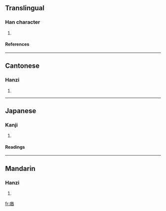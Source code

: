 ==Translingual==
===Han character===
{{Han char|rn=53|rad=广|as=07|sn=10|four=0026<sub>1</sub>|canj=戈一金田 (IMCW)}}
# {{defn|Han|sort=广07}}
====References====
{{Han ref|kx=0346.220|dkj=09338|dj=0656.160|hdz=20885.050|uh=5EAE|ud=24238|bh=D176|bd=53622}}
----
==Cantonese==
===Hanzi===
{{yue-hanzi|jyut=|y=yau5}}
# {{defn|Cantonese}}
----
==Japanese==
===Kanji===
{{ja-kanji|grade=|rs=广07}}
# {{defn|Japanese}} 
====Readings====
{{ja-readings|on=[[いう]] (iu), [[ゆ]] (yu)|kun=}}
----
==Mandarin==
===Hanzi===
{{cmn-hanzi|pin=[[yóu]] (you2), [[yǒu]] (you3)|wg=yu<sup>2</sup>, yu<sup>3</sup>}}
# {{defn|Mandarin}}

[[fr:庮]]